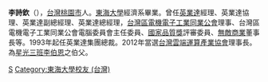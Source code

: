 {{Infobox_officeholder
| name = 李詩欽
| image name = 
| width = 170px
| sex = 男
| Native place = [[台灣|台灣]]
| now = 
| period = 
| nationality = {{ROC}}
| date of birth = {{birth date and age|1948|7|18}}
| place of birth = {{TWN}}[[桃園市|桃園縣]]（今桃園市）
| children =
| educate = 
*東海大學經濟系畢業
| past =
*英業達經理
*英業達協理
*英業達副總經理
*英業達總經理
*台灣區電機電子工業同業公會理事
*台灣區電機電子工業同業公會電腦委員會主任委員
*國家品質獎評審委員
*無敵商業董事長
*英業達集團總裁
*台灣雲端運算產業協會理事長
}}
'''李詩欽'''（{{bd|1948年|7月18日}}），[[台灣|台灣]][[桃園市|桃園市]]人。[[東海大學_(台灣)|東海大學]]經濟系畢業。曾任[[英業達|英業達]]經理、英業達協理、英業達副總經理、英業達總經理，[[台灣區電機電子工業同業公會|台灣區電機電子工業同業公會]]理事、台灣區電機電子工業同業公會電腦委員會主任委員、[[國家品質獎|國家品質獎]]評審委員、[[無敵商業|無敵商業]]董事長等。1993年起任英業達集團總裁。2012年當選[[台灣雲端運算產業協會|台灣雲端運算產業協會]]理事長。為[[星光三班|星光三班]][[李伯恩|李伯恩]]之伯父。

[[Category:李姓|S]]
[[Category:東海大學校友_(台灣)|Category:東海大學校友 (台灣)]]